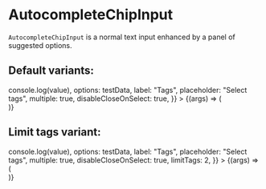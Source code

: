 
<Meta
  title="Core/Input/AutocompleteChipInput"
  component={AutocompleteChipInput}
/>

# AutocompleteChipInput

`AutocompleteChipInput` is a normal text input enhanced by a panel of suggested options.

## Default variants:

<Canvas>
  <Story
    name="Default"
    args={{
      onChange: (event, value) => console.log(value),
      options: testData,
      label: "Tags",
      placeholder: "Select tags",
      multiple: true,
      disableCloseOnSelect: true,
    }}
  >
    {(args) => (
      <div style={{ width: "30rem", height: "10rem" }}>
        <AutocompleteChipInput {...args} />
      </div>
    )}
  </Story>
</Canvas>

## Limit tags variant:

<Canvas>
  <Story
    name="Limit"
    args={{
      onChange: (event, value) => console.log(value),
      options: testData,
      label: "Tags",
      placeholder: "Select tags",
      multiple: true,
      disableCloseOnSelect: true,
      limitTags: 2,
    }}
  >
    {(args) => (
      <div style={{ width: "30rem", height: "10rem" }}>
        <AutocompleteChipInput {...args} />
      </div>
    )}
  </Story>
</Canvas>

<ArgsTable of={AutocompleteChipInput} />
